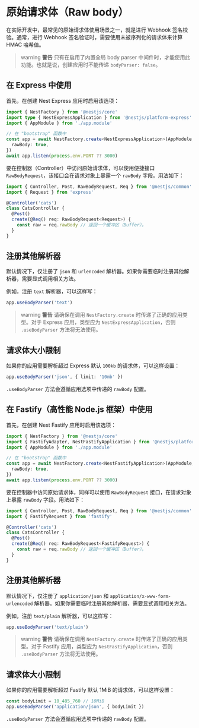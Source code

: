 # 原始请求体（Raw body）

在实际开发中，最常见的原始请求体使用场景之一，就是进行 Webhook 签名校验。通常，进行 Webhook 签名验证时，需要使用未被序列化的请求体来计算 HMAC 哈希值。

> warning **警告** 只有在启用了内置全局 body parser 中间件时，才能使用此功能。也就是说，创建应用时不能传递 `bodyParser: false`。

## 在 Express 中使用

首先，在创建 Nest Express 应用时启用该选项：

```ts
import { NestFactory } from '@nestjs/core'
import type { NestExpressApplication } from '@nestjs/platform-express'
import { AppModule } from './app.module'

// 在 "bootstrap" 函数中
const app = await NestFactory.create<NestExpressApplication>(AppModule, {
  rawBody: true,
})
await app.listen(process.env.PORT ?? 3000)
```

要在控制器（Controller）中访问原始请求体，可以使用便捷接口 `RawBodyRequest`，该接口会在请求对象上暴露一个 `rawBody` 字段。用法如下：

```ts
import { Controller, Post, RawBodyRequest, Req } from '@nestjs/common'
import { Request } from 'express'

@Controller('cats')
class CatsController {
  @Post()
  create(@Req() req: RawBodyRequest<Request>) {
    const raw = req.rawBody // 返回一个缓冲区（Buffer）。
  }
}
```

## 注册其他解析器

默认情况下，仅注册了 `json` 和 `urlencoded` 解析器。如果你需要临时注册其他解析器，需要显式调用相关方法。

例如，注册 `text` 解析器，可以这样写：

```ts
app.useBodyParser('text')
```

> warning **警告** 请确保在调用 `NestFactory.create` 时传递了正确的应用类型。对于 Express 应用，类型应为 `NestExpressApplication`，否则 `.useBodyParser` 方法将无法使用。

## 请求体大小限制

如果你的应用需要解析超过 Express 默认 `100kb` 的请求体，可以这样设置：

```ts
app.useBodyParser('json', { limit: '10mb' })
```

`.useBodyParser` 方法会遵循应用选项中传递的 `rawBody` 配置。

## 在 Fastify（高性能 Node.js 框架）中使用

首先，在创建 Nest Fastify 应用时启用该选项：

```ts
import { NestFactory } from '@nestjs/core'
import { FastifyAdapter, NestFastifyApplication } from '@nestjs/platform-fastify'
import { AppModule } from './app.module'

// 在 "bootstrap" 函数中
const app = await NestFactory.create<NestFastifyApplication>(AppModule, new FastifyAdapter(), {
  rawBody: true,
})
await app.listen(process.env.PORT ?? 3000)
```

要在控制器中访问原始请求体，同样可以使用 `RawBodyRequest` 接口，在请求对象上暴露 `rawBody` 字段。用法如下：

```ts
import { Controller, Post, RawBodyRequest, Req } from '@nestjs/common'
import { FastifyRequest } from 'fastify'

@Controller('cats')
class CatsController {
  @Post()
  create(@Req() req: RawBodyRequest<FastifyRequest>) {
    const raw = req.rawBody // 返回一个缓冲区（Buffer）。
  }
}
```

## 注册其他解析器

默认情况下，仅注册了 `application/json` 和 `application/x-www-form-urlencoded` 解析器。如果你需要临时注册其他解析器，需要显式调用相关方法。

例如，注册 `text/plain` 解析器，可以这样写：

```ts
app.useBodyParser('text/plain')
```

> warning **警告** 请确保在调用 `NestFactory.create` 时传递了正确的应用类型。对于 Fastify 应用，类型应为 `NestFastifyApplication`，否则 `.useBodyParser` 方法将无法使用。

## 请求体大小限制

如果你的应用需要解析超过 Fastify 默认 1MiB 的请求体，可以这样设置：

```ts
const bodyLimit = 10_485_760 // 10MiB
app.useBodyParser('application/json', { bodyLimit })
```

`.useBodyParser` 方法会遵循应用选项中传递的 `rawBody` 配置。
